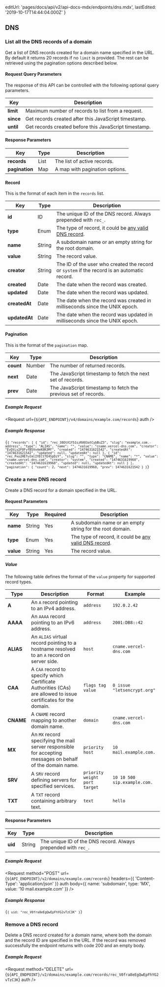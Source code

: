 
  editUrl: 'pages/docs/api/v2/api-docs-mdx/endpoints/dns.mdx',
  lastEdited: '2019-10-17T14:44:04.000Z'
}

## DNS

### List all the DNS records of a domain

<Endpoint method="GET" url="/v4/domains/:domain/records" />

Get a list of DNS records created for a domain name specified in the URL. By default it returns 20 records if no `limit` is provided. The rest can be retrieved using the pagination options described below.

#### Request Query Parameters

The response of this API can be controlled with the following optional query parameters.

| Key       | Description                                           |
| --------- | ----------------------------------------------------- |
| **limit** | Maximum number of records to list from a request.     |
| **since** | Get records created after this JavaScript timestamp.  |
| **until** | Get records created before this JavaScript timestamp. |

#### Response Parameters

| Key            | <HelpLink href="#api-basics/types" hasIcon>Type</HelpLink> | Description                    |
| -------------- | ---------------------------------------------------------- | ------------------------------ |
| **records**    | <HelpLink href="#api-basics/types">List</HelpLink>         | The list of active records.    |
| **pagination** | <HelpLink href="#api-basics/types">Map</HelpLink>          | A map with pagination options. |

#### Record

This is the format of each item in the `records` list.

| Key           | <HelpLink href="#api-basics/types" hasIcon>Type</HelpLink> | Description                                                                                                     |
| ------------- | ---------------------------------------------------------- | --------------------------------------------------------------------------------------------------------------- |
| **id**        | <HelpLink href="#api-basics/types">ID</HelpLink>           | The unique ID of the DNS record. Always prepended with `rec_`.                                                  |
| **type**      | <HelpLink href="#api-basics/types">Enum</HelpLink>         | The type of record, it could be [any valid DNS record](https://en.wikipedia.org/wiki/List_of_DNS_record_types). |
| **name**      | <HelpLink href="#api-basics/types">String</HelpLink>       | A subdomain name or an empty string for the root domain.                                                        |
| **value**     | <HelpLink href="#api-basics/types">String</HelpLink>       | The record value.                                                                                               |
| **creator**   | <HelpLink href="#api-basics/types">String</HelpLink>       | The ID of the user who created the record or `system` if the record is an automatic record.                     |
| **created**   | <HelpLink href="#api-basics/types">Date</HelpLink>         | The date when the record was created.                                                                           |
| **updated**   | <HelpLink href="#api-basics/types">Date</HelpLink>         | The date when the record was updated.                                                                           |
| **createdAt** | <HelpLink href="#api-basics/types">Date</HelpLink>         | The date when the record was created in milliseconds since the UNIX epoch.                                      |
| **updatedAt** | <HelpLink href="#api-basics/types">Date</HelpLink>         | The date when the record was updated in milliseconds since the UNIX epoch.                                      |

#### Pagination

This is the format of the `pagination` map.

| Key       | <HelpLink href="#api-basics/types" hasIcon>Type</HelpLink> | Description                                                    |
| --------- | ---------------------------------------------------------- | -------------------------------------------------------------- |
| **count** | <HelpLink href="#api-basics/types">Number</HelpLink>       | The number of returned records.                                |
| **next**  | <HelpLink href="#api-basics/types">Date</HelpLink>         | The JavaScript timestamp to fetch the next set of records.     |
| **prev**  | <HelpLink href="#api-basics/types">Date</HelpLink>         | The JavaScript timestamp to fetch the previous set of records. |

##### Example Request

<Request url={`${API_ENDPOINT}/v4/domains/example.com/records`} auth />

##### Example Response

<Code lang="json">{`{
  "records": [
    {
      "id": "rec_38OtX1f51szRA03atCybBuZ3",
      "slug": "example.com.-address",
      "type": "ALIAS",
      "name": "",
      "value": "cname.vercel-dns.com",
      "creator": "EvQtLv2F0FvfB5Vx4eK0R3Mf",
      "created": "1474631621542",
      "createdAt": "1474631621542",
      "updated": null,
      "updatedAt": null
    },
    {
      "id": "rec_Pxo2HEfutmlIYECtTE4SpDzY",
      "slug": "",
      "type": "CNAME",
      "name": "*",
      "value": "cname.vercel-dns.com",
      "creator": "system",
      "created": "1474631619960",
      "createdAt": "1474631619960",
      "updated": null,
      "updatedAt": null
    }
  ],
  "pagination": {
    "count": 2,
    "next": 1474631619960,
    "prev": 1474631621542
  }
}`}</Code>

### Create a new DNS record

<Endpoint method="POST" url="/v2/domains/:domain/records" />

Create a DNS record for a domain specified in the URL.

#### Request Parameters

| Key       | <HelpLink href="#api-basics/types" hasIcon>Type</HelpLink> | Required | Description                                                                                                     |
| --------- | ---------------------------------------------------------- | -------- | --------------------------------------------------------------------------------------------------------------- |
| **name**  | <HelpLink href="#api-basics/types">String</HelpLink>       | Yes      | A subdomain name or an empty string for the root domain.                                                        |
| **type**  | <HelpLink href="#api-basics/types">Enum</HelpLink>         | Yes      | The type of record, it could be [any valid DNS record](https://en.wikipedia.org/wiki/List_of_DNS_record_types). |
| **value** | <HelpLink href="#api-basics/types">String</HelpLink>       | Yes      | The record value.                                                                                               |

##### Value

The following table defines the format of the `value` property for supported record types.

| Type      | Description                                                                                                     | Format                        | Example                      |
| --------- | --------------------------------------------------------------------------------------------------------------- | ----------------------------- | ---------------------------- |
| **A**     | An `A` record pointing to an IPv4 address.                                                                      | `address`                     | `192.0.2.42`                 |
| **AAAA**  | An `AAAA` record pointing to an IPv6 address.                                                                   | `address`                     | `2001:DB8::42`               |
| **ALIAS** | An `ALIAS` virtual record pointing to a hostname resolved to an `A` record on server side.                      | `host`                        | `cname.vercel-dns.com`       |
| **CAA**   | A `CAA` record to specify which Certificate Authorities (CAs) are allowed to issue certificates for the domain. | `flags tag value`             | `0 issue "letsencrypt.org"`  |
| **CNAME** | A `CNAME` record mapping to another domain name.                                                                | `domain`                      | `cname.vercel-dns.com`       |
| **MX**    | An `MX` record specifying the mail server responsible for accepting messages on behalf of the domain name.      | `priority host`               | `10 mail.example.com.`       |
| **SRV**   | A `SRV` record defining servers for specified services.                                                         | `priority weight port target` | `10 10 500 sip.example.com.` |
| **TXT**   | A `TXT` record containing arbitrary text.                                                                       | `text`                        | `hello`                      |

#### Response Parameters

| Key     | <HelpLink href="#api-basics/types" hasIcon>Type</HelpLink> | Description                                                    |
| ------- | ---------------------------------------------------------- | -------------------------------------------------------------- |
| **uid** | <HelpLink href="#api-basics/types">String</HelpLink>       | The unique ID of the DNS record. Always prepended with `rec_`. |

##### Example Request

<Request
  method="POST"
  url={`${API_ENDPOINT}/v2/domains/example.com/records`}
  headers={{
    'Content-Type': 'application/json'
  }}
  auth
  body={{
    name: 'subdomain',
    type: 'MX',
    value: '10 mail.example.com'
  }}
/>

##### Example Response

<Code lang="json">{`{
  uid: "rec_V0fra8eEgQwEpFhYG2vTzC3K"
}`}</Code>

### Remove a DNS record

<Endpoint method="DELETE" url="/v2/domains/:domain/records/:recId" />

Delete a DNS record created for a domain name, where both the domain
and the record ID are specified in the URL. If the record was removed
successfully the endpoint returns with code 200 and an empty body.

##### Example Request

<Request
  method="DELETE"
  url={`${API_ENDPOINT}/v2/domains/example.com/records/rec_V0fra8eEgQwEpFhYG2vTzC3K`}
  auth
/>
